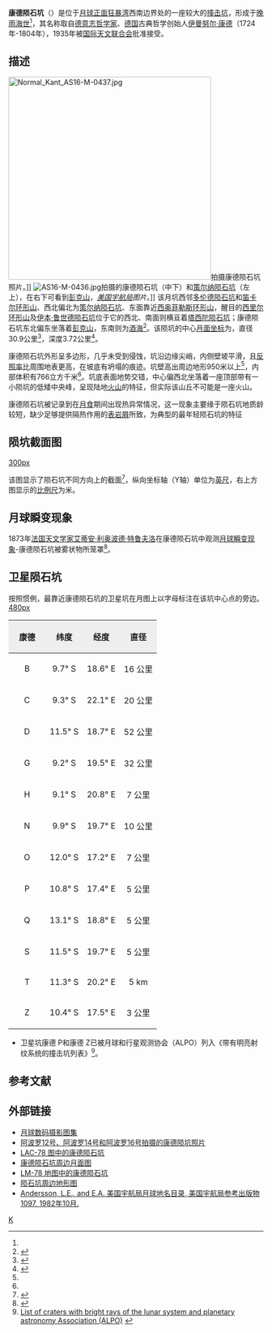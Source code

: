 {{lunar crater data |
 image=Kant crater AS16-M-0563.jpg|
 caption=[[阿波罗16号|阿波罗16号]]拍摄的西向斜视照|
 latitude=10.6|
 N_or_S=S|
 longitude=20.2|
 E_or_W=E|
 diameter=30.9公里|
 depth=3.72公里|
 colong=40|
 eponym=[[伊曼努尔·康德|伊曼努尔·康德]]}}
'''康德陨石坑'''（'''{{lang-en|Kant}}'''）是位于[[月球正面|月球正面]][[狂暴湾|狂暴湾]]西南边界处的一座较大的[[撞击坑|撞击坑]]，形成于[[晚雨海世|晚雨海世]]<ref name="LICD"/>，其名称取自[[德意志|德意志]][[哲学家|哲学家]]、[[德国|德国]]古典哲学创始人[[伊曼努尔·康德|伊曼努尔·康德]]（1724年-1804年），1935年被[[国际天文联合会|国际天文联合会]]批准接受。

==描述==
[[Image:Normal_Kant_AS16-M-0437.jpg|400px]]拍摄康德陨石坑照片。]]
[[Image:AS16-M-0436.jpg|thumb]]拍摄的康德陨石坑（中下）和[[策尔纳陨石坑|策尔纳陨石坑]]（左上），在右下可看到[[彭克山|彭克山]]，''[[美国宇航局|美国宇航局]]图片''。]]
该月坑西邻[[多伦德陨石坑|多伦德陨石坑]]和[[笛卡尔环形山|笛卡尔环形山]]、西北偏北为[[策尔纳陨石坑|策尔纳陨石坑]]、东面靠近[[西奥菲勒斯环形山|西奥菲勒斯环形山]]，醒目的[[西里尔环形山|西里尔环形山]]及[[伊本·鲁世德陨石坑|伊本·鲁世德陨石坑]]位于它的西北、南面则横亘着[[塔西陀陨石坑|塔西陀陨石坑]]；康德陨石坑东北偏东坐落着[[彭克山|彭克山]]，东南则为[[酒海|酒海]]<ref>{{Cite web |url=http://planetarynames.wr.usgs.gov/images/Lunar/lac_78_lo.pdf |title=Crater Kant on LAC-78 map |accessdate=2016-05-28 |archive-date=2011-10-17 |archive-url=https://web.archive.org/web/20111017192136/http://planetarynames.wr.usgs.gov/images/Lunar/lac_78_lo.pdf |dead-url=no }}</ref>。该陨坑的中心[[月面坐标|月面坐标]]为{{Coord|10.62|S|20.2|E|globe:Moon|nogoogle=1|noosm=1}}，直径30.9公里<ref name="IAU">{{Cite web |url=http://planetarynames.wr.usgs.gov/Feature/2919 |title=Directory of the International Astronomical Union |access-date=2016-05-28 |archive-date=2019-11-30 |archive-url=https://web.archive.org/web/20191130180918/https://planetarynames.wr.usgs.gov/Feature/2919 }}</ref>，深度3.72公里<ref>{{Cite web |url=http://fisherka.csolutionshosting.net/astronote/plan/craterdepth/html/CraterDepthFeatureNameWestfall.html |title=John E. Westfall’s Atlas of the Lunar Terminator, Cambridge Univ. Press (2000) |accessdate=2016-05-28 |archive-date=2014-12-18 |archive-url=https://archive.today/20141218234310/http://fisherka.csolutionshosting.net/astronote/plan/craterdepth/html/CraterDepthFeatureNameWestfall.html |dead-url=yes }}</ref>。

康德陨石坑外形呈多边形，几乎未受到侵蚀，坑沿边缘尖峭，内侧壁坡平滑，且[[反照率|反照率]]比周围地表更高，在坡底有坍塌的痕迹。坑壁高出周边地形950米以上<ref name="LICD"/>，内部体积有766立方千米<ref name="LICD"/>。坑底表面地势交错，中心偏西北坐落着一座顶部带有一小陨坑的低矮中央峰，呈现陆地[[火山|火山]]的特征，但实际该山丘不可能是一座火山。

康德陨石坑被记录到在[[月食|月食]]期间出现热异常情况，这一现象主要缘于陨石坑地质龄较短，缺少足够提供隔热作用的[[表岩屑|表岩屑]]所致，为典型的最年轻陨石坑的特征

==陨坑截面图==
[[image:Kant_crater_cross_section.jpg|300px]]

该图显示了陨石坑不同方向上的截面<ref>{{Cite web |url=http://ntrs.nasa.gov/archive/nasa/casi.ntrs.nasa.gov/19660012493_1966012493.pdf |title=Catalogue of lunar craters cross sections I Craters with peaks by Gerald S. Hawkins, William H. Zack and Stephen M. Saslow |accessdate=2016-05-28 |archive-date=2013-11-05 |archive-url=https://web.archive.org/web/20131105120354/http://ntrs.nasa.gov/archive/nasa/casi.ntrs.nasa.gov/19660012493_1966012493.pdf |dead-url=no }}</ref>，纵向坐标轴（Y轴）单位为[[英尺|英尺]]，右上方图显示的[[比例尺|比例尺]]为米。

==月球瞬变现象==
1873年[[法国|法国]][[天文学家|天文学家]][[艾蒂安·利奥波德·特鲁夫洛|艾蒂安·利奥波德·特鲁夫洛]]在康德陨石坑中观测[[月球瞬变现象|月球瞬变现象]]-康德陨石坑被雾状物所笼罩<ref>{{Cite web |url=http://the-moon.wikispaces.com/Kant |title=Описание кратера на сайте The Moon-Wiki |access-date=2016-05-28 |archive-date=2018-05-30 |archive-url=https://web.archive.org/web/20180530174833/http://the-moon.wikispaces.com/Kant }}</ref>。

==卫星陨石坑==
按照惯例，最靠近康德陨石坑的卫星坑在月图上以字母标注在该坑中心点的旁边。
[[image:Kant_lunar_crater_map.jpg|480px]]

{| class="wikitable"
!width="25%" style="background:#eeeeee;" |康德 
!width="25%" style="background:#eeeeee;" |纬度
!width="25%" style="background:#eeeeee;" |经度
!width="25%" style="background:#eeeeee;" |直径
|-
|align="center"|B
|align="center"|9.7° S
|align="center"|18.6° E
|align="center"|16 公里
|-
|align="center"|C
|align="center"|9.3° S
|align="center"|22.1° E
|align="center"|20 公里
|-
|align="center"|D
|align="center"|11.5° S
|align="center"|18.7° E
|align="center"|52 公里
|-
|align="center"|G
|align="center"|9.2° S
|align="center"|19.5° E
|align="center"|32 公里
|-
|align="center"|H
|align="center"|9.1° S
|align="center"|20.8° E
|align="center"|7 公里
|-
|align="center"|N
|align="center"|9.9° S
|align="center"|19.7° E
|align="center"|10 公里
|-
|align="center"|O
|align="center"|12.0° S
|align="center"|17.2° E
|align="center"|7 公里
|-
|align="center"|P
|align="center"|10.8° S
|align="center"|17.4° E
|align="center"|5 公里
|-
|align="center"|Q
|align="center"|13.1° S
|align="center"|18.8° E
|align="center"|5 公里
|-
|align="center"|S
|align="center"|11.5° S
|align="center"|19.7° E
|align="center"|5 公里
|-
|align="center"|T
|align="center"|11.3° S
|align="center"|20.2° E
|align="center"|5 km
|-
|align="center"|Z
|align="center"|10.4° S
|align="center"|17.5° E
|align="center"|3 公里
|}
* 卫星坑康德 P和康德 Z已被月球和行星观测协会（ALPO）列入《带有明亮射纹系统的撞击坑列表》<ref>[http://www.zone-vx.com/alpo-rays-table.pdf List of craters with bright rays of the lunar system and planetary astronomy Association (ALPO)] {{webarchive|url=https://web.archive.org/web/20160304213831/http://www.zone-vx.com/alpo-rays-table.pdf |date=2016-03-04 }}</ref>。

==参考文献==
{{reflist|refs=
<ref name=LICD>Lunar Impact Crater Database</ref>
}}

==外部链接==
* [http://www.lpi.usra.edu/resources/lunar_orbiter/bin/srch_nam.shtml?Kant%7C0 月球数码摄影图集] {{Wayback|url=http://www.lpi.usra.edu/resources/lunar_orbiter/bin/srch_nam.shtml?Kant%7C0 |date=20201204084645 }}
* [http://www.lpi.usra.edu/resources/apollo/search/feature/?feature=Kant 阿波罗12号、阿波罗14号和阿波罗16号拍摄的康德陨坑照片] {{Wayback|url=http://www.lpi.usra.edu/resources/apollo/search/feature/?feature=Kant |date=20201204075750 }}
* [http://www.lpi.usra.edu/resources/mapcatalog/LAC/lac78/ LAC-78 图中的康德陨石坑] {{Wayback|url=http://www.lpi.usra.edu/resources/mapcatalog/LAC/lac78/ |date=20160313013651 }}
* [http://www.lpi.usra.edu/resources/mapcatalog/usgs/I546/ 康德陨石坑周边月面图] {{Wayback|url=http://www.lpi.usra.edu/resources/mapcatalog/usgs/I546/ |date=20160304070405 }}
* [http://www.lpi.usra.edu/resources/mapcatalog/LM/lm78/ LM-78 地图中的康德陨石坑] {{Wayback|url=http://www.lpi.usra.edu/resources/mapcatalog/LM/lm78/ |date=20160304071911 }}
* [http://www.lpi.usra.edu/resources/mapcatalog/LTO/lto78c1_1/ 陨石坑周边地形图] {{Wayback|url=http://www.lpi.usra.edu/resources/mapcatalog/LTO/lto78c1_1/ |date=20201127013144 }}
* [http://planet4589.org/astro/lunar/RP-1097.pdf Andersson, L.E., and E.A. 美国宇航局月球地名目录, 美国宇航局参考出版物1097, 1982年10月.] {{Wayback|url=http://planet4589.org/astro/lunar/RP-1097.pdf |date=20141006125838 }}

[[Category:月球环形山|K]]